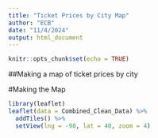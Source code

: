 ```yaml
---
title: "Ticket Prices by City Map"
author: "ECB"
date: "11/4/2024"
output: html_document
---
```


```r
knitr::opts_chunk$set(echo = TRUE)
```

##Making a map of ticket prices by city

#Making the Map

```r
library(leaflet)
leaflet(data = Combined_Clean_Data) %>%
  addTiles() %>%
  setView(lng = -98, lat = 40, zoom = 4)
```

